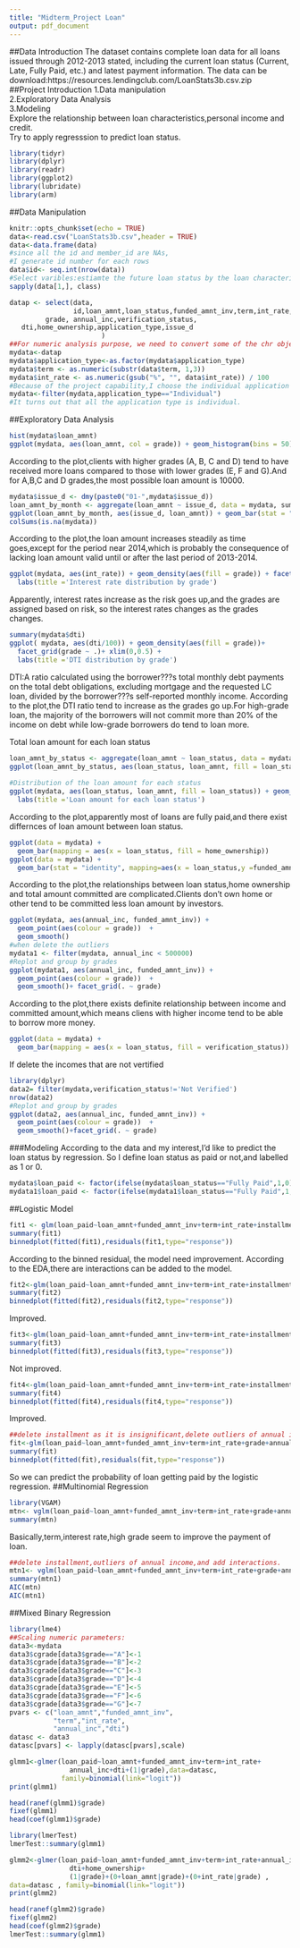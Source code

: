 ```yaml
---
title: "Midterm_Project Loan"
output: pdf_document
---
```

##Data Introduction
The dataset contains complete loan data for all loans issued through 2012-2013 stated, including the current loan status (Current, Late, Fully Paid, etc.) and latest payment information. 
The data can be download:https://resources.lendingclub.com/LoanStats3b.csv.zip  
##Project Introduction
1.Data manipulation    
2.Exploratory Data Analysis    
3.Modeling    
Explore the relationship between loan characteristics,personal income and credit.     
Try to apply regresssion to predict loan status.

```r
library(tidyr)
library(dplyr)
library(readr)
library(ggplot2)
library(lubridate)
library(arm)
```

##Data Manipulation
```r
knitr::opts_chunk$set(echo = TRUE)
data<-read.csv("LoanStats3b.csv",header = TRUE)
data<-data.frame(data)
#since all the id and member_id are NAs,
#I generate id number for each rows
data$id<- seq.int(nrow(data))
#Select varibles:estiamte the future loan status by the loan characteristics,personal income and credit record.
sapply(data[1,], class)

```

```r
datap <- select(data,
                id,loan_amnt,loan_status,funded_amnt_inv,term,int_rate,installment,
         grade, annual_inc,verification_status,
   dti,home_ownership,application_type,issue_d
                       )
##For numeric analysis purpose, we need to convert some of the chr object to numeric, e.g. interest rate displaying as a charactor '11.5%' need to be converted to 0.115 as a numeric value
mydata<-datap
mydata$application_type<-as.factor(mydata$application_type)
mydata$term <- as.numeric(substr(data$term, 1,3))
mydata$int_rate <- as.numeric(gsub("%", "", data$int_rate)) / 100
#Because of the project capability,I choose the individual application for further analysis.
mydata<-filter(mydata,application_type=="Individual")
#It turns out that all the application type is individual.
```


##Exploratory Data Analysis
```r
hist(mydata$loan_amnt)
ggplot(mydata, aes(loan_amnt, col = grade)) + geom_histogram(bins = 50) + facet_grid(grade ~ .)+labs(title ='Loan amount distribution by grade')
```
According to the plot,clients with higher grades (A, B, C and D) tend to have received more loans compared to those with lower grades (E, F and G).And for A,B,C and D grades,the most possible loan amount is 10000.

```r
mydata$issue_d <- dmy(paste0("01-",mydata$issue_d))
loan_amnt_by_month <- aggregate(loan_amnt ~ issue_d, data = mydata, sum)
ggplot(loan_amnt_by_month, aes(issue_d, loan_amnt)) + geom_bar(stat = "identity")+labs(title ='Loan amount distribution by issue date')
colSums(is.na(mydata))
```
According to the plot,the loan amount increases steadily as time goes,except for the period near 2014,which is probably the consequence of lacking loan amount valid until or after the last period of 2013-2014.

```r
ggplot(mydata, aes(int_rate)) + geom_density(aes(fill = grade)) + facet_grid(grade ~ .)+ 
  labs(title ='Interest rate distribution by grade')
```
Apparently, interest rates increase as the risk goes up,and the grades are assigned based on risk, so the interest rates changes as the grades changes.

```r
summary(mydata$dti)
ggplot( mydata, aes(dti/100)) + geom_density(aes(fill = grade))+
  facet_grid(grade ~ .)+ xlim(0,0.5) +
  labs(title ='DTI distribution by grade')
```
DTI:A ratio calculated using the borrower???s total monthly debt payments on the total debt obligations, excluding mortgage and the requested LC loan, divided by the borrower???s self-reported monthly income.
According to the plot,the DTI ratio tend to increase as the grades go up.For high-grade loan, the majority of the borrowers will not commit more than 20% of the income on debt while low-grade borrowers do tend to loan more. 


Total loan amount for each loan status
```r
loan_amnt_by_status <- aggregate(loan_amnt ~ loan_status, data = mydata, sum)
ggplot(loan_amnt_by_status, aes(loan_status, loan_amnt, fill = loan_status)) + geom_bar(stat = "identity") + scale_x_discrete(breaks=NULL)
  
#Distribution of the loan amount for each status
ggplot(mydata, aes(loan_status, loan_amnt, fill = loan_status)) + geom_boxplot() + scale_x_discrete(breaks=NULL)+
  labs(title ='Loan amount for each loan status')
```
According to the plot,apparently most of loans are fully paid,and there exist differnces of loan amount between loan status.

```r
ggplot(data = mydata) + 
  geom_bar(mapping = aes(x = loan_status, fill = home_ownership))
ggplot(data = mydata) +
  geom_bar(stat = "identity", mapping=aes(x = loan_status,y =funded_amnt_inv, fill = home_ownership),position = "dodge")

```
According to the plot,the relationships between loan status,home ownership and total amount committed are complicated.Clients don't own home or other tend to be committed less loan amount by investors.

```r
ggplot(mydata, aes(annual_inc, funded_amnt_inv)) +
  geom_point(aes(colour = grade))  +
  geom_smooth()
#when delete the outliers
mydata1 <- filter(mydata, annual_inc < 500000)
#Replot and group by grades
ggplot(mydata1, aes(annual_inc, funded_amnt_inv)) +
  geom_point(aes(colour = grade))  +
  geom_smooth()+ facet_grid(. ~ grade)
```
According to the plot,there exists definite relationship between income and committed amount,which means cliens with higher income tend to be able to borrow more money.
```r
ggplot(data = mydata) + 
  geom_bar(mapping = aes(x = loan_status, fill = verification_status))
```
If delete the incomes that are not vertified
```r
library(dplyr)
data2= filter(mydata,verification_status!='Not Verified')
nrow(data2)
#Replot and group by grades
ggplot(data2, aes(annual_inc, funded_amnt_inv)) +
  geom_point(aes(colour = grade))  +
  geom_smooth()+facet_grid(. ~ grade)
```

###Modeling 
According to the data and my interest,I'd like to predict the loan status by regression.
So I define loan status as paid or not,and labelled as 1 or 0.
```r
mydata$loan_paid <- factor(ifelse(mydata$loan_status=="Fully Paid",1,0))
mydata1$loan_paid <- factor(ifelse(mydata1$loan_status=="Fully Paid",1,0))
```

##Logistic Model
```r
fit1 <- glm(loan_paid~loan_amnt+funded_amnt_inv+term+int_rate+installment+grade+annual_inc+dti+home_ownership,data=mydata,family=binomial)
summary(fit1)
binnedplot(fitted(fit1),residuals(fit1,type="response"))
```
According to the binned residual, the model need improvement.
According to the EDA,there are interactions can be added to the model.
```r
fit2<-glm(loan_paid~loan_amnt+funded_amnt_inv+term+int_rate+installment+grade+annual_inc+dti+home_ownership+grade*int_rate,data=mydata,family=binomial)
summary(fit2)
binnedplot(fitted(fit2),residuals(fit2,type="response"))
```
Improved.
```r
fit3<-glm(loan_paid~loan_amnt+funded_amnt_inv+term+int_rate+installment+grade+annual_inc+dti+home_ownership+grade*dti,data=mydata,family=binomial)
summary(fit3)
binnedplot(fitted(fit3),residuals(fit3,type="response"))
```
Not improved.
```r
fit4<-glm(loan_paid~loan_amnt+funded_amnt_inv+term+int_rate+installment+grade+annual_inc+dti+home_ownership+annual_inc*funded_amnt_inv,data=mydata,family=binomial)
summary(fit4)
binnedplot(fitted(fit4),residuals(fit4,type="response"))
```
Improved.
```r
##delete installment as it is insignificant,delete outliers of annual income,and add interactions.
fit<-glm(loan_paid~loan_amnt+funded_amnt_inv+term+int_rate+grade+annual_inc+dti+home_ownership+grade*int_rate+annual_inc*funded_amnt_inv,data=mydata1,family=binomial)
summary(fit)
binnedplot(fitted(fit),residuals(fit,type="response"))
```
So we can predict the probability of loan getting paid by the logistic regression.
##Multinomial Regression
```r
library(VGAM)
mtn<- vglm(loan_paid~loan_amnt+funded_amnt_inv+term+int_rate+grade+annual_inc+dti+home_ownership,data=mydata,family=multinomial)
summary(mtn)
```
Basically,term,interest rate,high grade seem to improve the payment of loan.
```r
##delete installment,outliers of annual income,and add interactions.
mtn1<- vglm(loan_paid~loan_amnt+funded_amnt_inv+term+int_rate+grade+annual_inc+dti+home_ownership+grade*int_rate+annual_inc*funded_amnt_inv,data=mydata1,family=multinomial)
summary(mtn1)
AIC(mtn)
AIC(mtn1)
```
##Mixed Binary Regression
```r
library(lme4)
##Scaling numeric parameters:
data3<-mydata
data3$cgrade[data3$grade=="A"]<-1
data3$cgrade[data3$grade=="B"]<-2
data3$cgrade[data3$grade=="C"]<-3
data3$cgrade[data3$grade=="D"]<-4
data3$cgrade[data3$grade=="E"]<-5
data3$cgrade[data3$grade=="F"]<-6
data3$cgrade[data3$grade=="G"]<-7
pvars <- c("loan_amnt","funded_amnt_inv",
           "term","int_rate",
           "annual_inc","dti")
datasc <- data3
datasc[pvars] <- lapply(datasc[pvars],scale)

glmm1<-glmer(loan_paid~loan_amnt+funded_amnt_inv+term+int_rate+
               annual_inc+dti+(1|grade),data=datasc,
             family=binomial(link="logit"))
print(glmm1)
```
```r
head(ranef(glmm1)$grade)
fixef(glmm1)
head(coef(glmm1)$grade)
```
```r
library(lmerTest)
lmerTest::summary(glmm1)
```

```r
glmm2<-glmer(loan_paid~loan_amnt+funded_amnt_inv+term+int_rate+annual_inc+
               dti+home_ownership+
               (1|grade)+(0+loan_amnt|grade)+(0+int_rate|grade) ,
data=datasc , family=binomial(link="logit"))
print(glmm2)
```

```r
head(ranef(glmm2)$grade)
fixef(glmm2)
head(coef(glmm2)$grade)
lmerTest::summary(glmm1)
```

